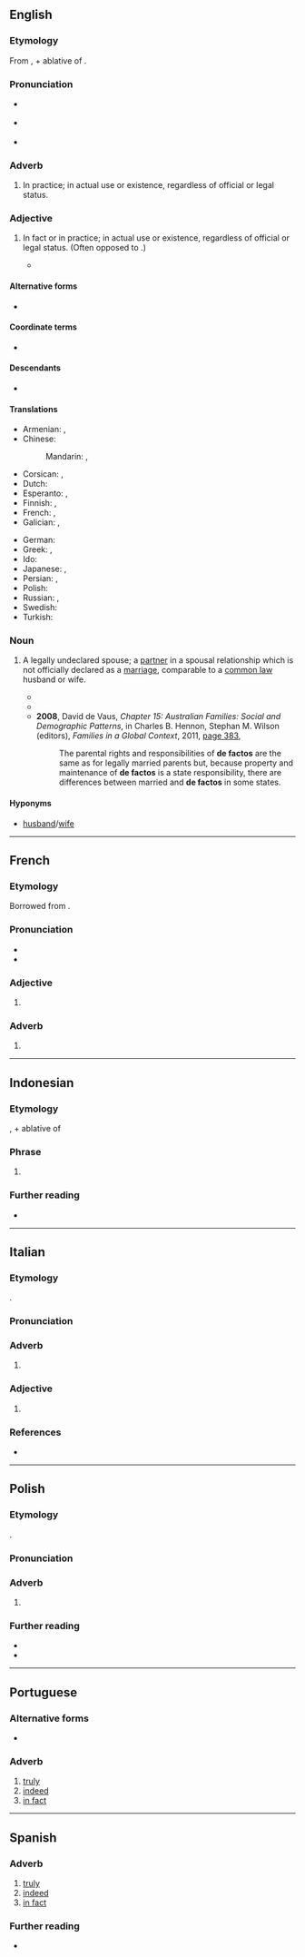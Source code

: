 {{also|defacto}}
==English==
{{wikipedia}}

===Etymology===
From {{der|en|la|de facto}}, {{m|la|de||from, by}} + ablative of {{m|la|factum||fact, deed, act}}.

===Pronunciation===
* {{a|UK}} {{IPA|en|/ˌdeɪˈfæktəʊ/|/dɪˈfæktəʊ/|/ˌdiːˈfæktəʊ/|nocount=1}}
* {{a|US}} {{IPA|en|/ˌdeɪˈfæktoʊ/|/dəˈfæktoʊ/|/ˌdiˈfæktoʊ/|nocount=1}}
* {{audio|en|EN-AU ck1 de facto.ogg|Audio (AU)}}

===Adverb===
{{en-adv|-}}

# {{lb|en|modal}} In practice; in actual use or existence, regardless of official or legal status.

===Adjective===
{{en-adj|-}}

# In fact or in practice; in actual use or existence, regardless of official or legal status. (Often opposed to {{m|en|de jure}}.)
#:{{ux|en|Although the United States currently has no official language, it is largely monolingual with English being the '''''de facto''''' national language.}}
#:{{ux|en|While it is largely agreed that [[Ukraine]] holds [[de jure]] sovereignty on [[Crimea]], [[Russia]] exercises '''''de facto''''' administration on the peninsula.}}
#* {{quote-web
|en
|date=18 November 2021
|title=Taiwan deploys first advanced F-16V fighter squadron
|archiveurl=https://web.archive.org/web/20211118094107/https://www.france24.com/en/live-news/20211118-taiwan-deploys-first-advanced-f-16v-fighter-squadron
|archivedate=18 November 2021
|work={{w|France 24}}
|text= Taiwan held a ceremony on Thursday to commission the first squadron of its most advanced F-16 fighter, a US-made jet that will strengthen the island's defences against threats by China.<br>President Tsai Ing-wen oversaw the ceremony at an air base in the southern city of Chiayi alongside Sandra Oudkirk, Washington's '''de facto''' ambassador to Taiwan.}}

====Alternative forms====
* {{l|en|defacto}} {{qualifier|Australian}}

====Coordinate terms====
* {{l|en|de jure}}

====Descendants====
* {{desc|ru|де-фа́кто}}

====Translations====
{{trans-top|in fact or in practice}}
* Armenian: {{t+|hy|փաստորեն}}, {{t+|hy|դե ֆակտո}}
* Chinese:
*: Mandarin: {{t|cmn|事实上的}}, {{t|cmn|实质上的}}
* Corsican: {{t|co|de facto}}, {{t|co|di fattu}}
* Dutch: {{t+|nl|de facto}}
* Esperanto: {{t|eo|laŭfakte}} {{qualifier|adverb}}, {{t|eo|laŭfakta}} {{qualifier|adjective}}
* Finnish: {{t+|fi|de facto}}, {{t|fi|tosiasiallisesti}}
* French: {{t+|fr|de facto}}, {{t+|fr|de fait}}
* Galician: {{t+|gl|de facto}}, {{t+|gl|de feito}}
{{trans-mid}}
* German: {{t+|de|de facto}}
* Greek: {{t|el|εκ των πραγμάτων}}, {{t+|el|ντε φάκτο}}
* Ido: {{t+|io|aktuala}}
* Japanese: {{t|ja|デファクト|tr=defakuto|sc=Jpan}}, {{t|ja|事実上|tr=じじつじょうの, jijitsujō no|alt=事実上の|sc=Jpan}}
* Persian: {{t|fa|دفاکتو|tr=de-fâkto|sc=fa-Arab}}, {{t+|fa|بالفعل|tr=belfe'l|sc=fa-Arab}}
* Polish: {{t+|pl|de facto}}
* Russian: {{t+|ru|де-фа́кто|tr=dɛ-fákto}}, {{t+|ru|факти́ческий}}
* Swedish: {{t+|sv|de facto}}
* Turkish: {{t+|tr|defakto}}
{{trans-bottom}}

===Noun===
{{en-noun}}

# {{lb|en|Australia|NZ}} A legally undeclared spouse; a [[partner]] in a spousal relationship which is not officially declared as a [[marriage]], comparable to a [[common law]] husband or wife.
#* {{quote-book|en|1984|Sotirios Sarantakos|Living Together in Australia|url=http://books.google.com.au/books?id=tQzaAAAAMAAJ&q=%22de+factos%22|%22defactos%22&dq=%22de+factos%22|%22defactos%22&hl=en&sa=X&ei=raE3T67dE8zomAWk5vyaAg&redir_esc=y|page=141|passage=One of the vendors was simple and straight; he said that it was his policy not to rent a house to '''de factos'''.}}
#* {{quote-text|en|1984|[[w:Australian Senate|Australian Senate]]|Senate Weekly Hansard|volume=105|url=http://books.google.com.au/books?id=VDUWAAAAIAAJ&q=%22de+factos%22|%22defactos%22&dq=%22de+factos%22|%22defactos%22&hl=en&sa=X&ei=8583T9W5HfHumAWKnKGNAg&redir_esc=y|page=2213|passage=An incidental sideline to this little farce, I suppose we can call it, is that the Opposition, in this policy, seems to have reversed its so often stated policy in this place on '''de factos'''.}}
#* '''2008''', David de Vaus, ''Chapter 15: Australian Families: Social and Demographic Patterns'', in Charles B. Hennon, Stephan M. Wilson (editors), ''Families in a Global Context'', 2011, [http://books.google.com.au/books?id=6t1DjKFkTGIC&pg=PA383&dq=%22de+factos%22|%22defactos%22&hl=en&sa=X&ei=G5k3T6j5Ds7imAX8xr2XDg&redir_esc=y#v=onepage&q=%22de%20factos%22|%22defactos%22&f=false page 383],
#*: The parental rights and responsibilities of '''de factos''' are the same as for legally married parents but, because property and maintenance of '''de factos''' is a state responsibility, there are differences between married and '''de factos''' in some states.

====Hyponyms====
* {{sense|legally undeclared spouse}} {{l|en|common law}} [[husband]]/[[wife]]

----

==French==

===Etymology===
Borrowed from {{bor|fr|la|de facto}}.

===Pronunciation===
* {{fr-IPA|dé facto}}
* {{audio|fr|LL-Q150 (fra)-LoquaxFR-de facto.wav|Audio}}

===Adjective===
{{fr-adj|inv=yes|nolinkhead=1}}

# {{l|en|de facto}}
#: {{syn|fr|de fait}}

===Adverb===
{{fr-adv|head=de facto}}

# {{l|en|de facto}}

----

==Indonesian==

===Etymology===
{{ubor|id|la|[[dē]] [[factō]]}}, {{m|la|de||from, by}} + ablative of {{m|la|factum||fact, deed, act}}

===Phrase===
{{head|id|phrase}}

# {{l|en|de facto}}

===Further reading===
* {{R:KBBI Daring}}

----

==Italian==

===Etymology===
{{ubor|it|la|[[dē]] [[factō]]}}.

===Pronunciation===
{{it-pr|dė fàcto<rhyme:+>}}

===Adverb===
{{it-adv}}

# {{l|en|de facto}}
#: {{ant|it|de iure}}

===Adjective===
{{it-adj|inv=1}}

# {{l|en|de facto}}
#: {{ant|it|de iure}}

===References===
* {{R:it:Trec|de facto}}

----

==Polish==
{{wp|lang=pl}}

===Etymology===
{{ubor|pl|la|de facto}}.

===Pronunciation===
{{pl-p|de fakto|a=Pl-de facto.ogg}}

===Adverb===
{{pl-adv|-|head=de facto}}

# {{l|en|de facto}} {{gl|in fact or in practice}}
#: {{ant|pl|de iure}}

===Further reading===
* {{R:pl:WSJP}}
* {{R:pl:PWN}}

----

==Portuguese==

===Alternative forms===
* {{alt|pt|de fato||Brazil}}

===Adverb===
{{pt-adv|hascomp=no}} {{tlb|pt|European Portuguese spelling}}

# [[truly]]
# [[indeed]]
# [[in fact]]

----

==Spanish==

===Adverb===
{{es-adv|head=de facto}}

# [[truly]]
# [[indeed]]
# [[in fact]]

===Further reading===
* {{R:es:DRAE}}